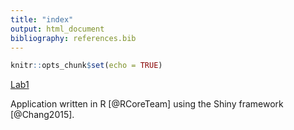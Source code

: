 ```yaml
---
title: "index"
output: html_document
bibliography: references.bib
---
```


```r
knitr::opts_chunk$set(echo = TRUE)
```

[Lab1](Lab_1.html)

Application written in R [@RCoreTeam] using the Shiny framework [@Chang2015].
